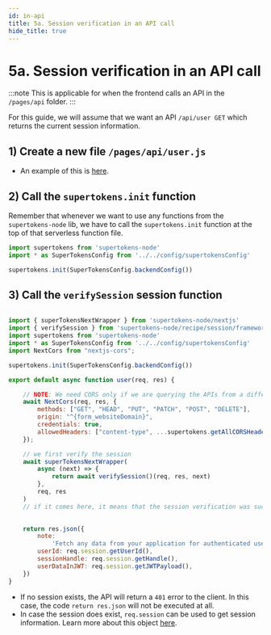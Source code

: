 ```yaml
---
id: in-api
title: 5a. Session verification in an API call
hide_title: true
---
```


<!-- COPY DOCS -->
<!-- ./thirdpartyemailpassword/nextjs/session-verification/in-api.mdx -->


# 5a. Session verification in an API call

:::note
This is applicable for when the frontend calls an API in the `/pages/api` folder.
:::

For this guide, we will assume that we want an API `/api/user GET` which returns the current session information.

## 1) Create a new file `/pages/api/user.js`
- An example of this is [here](https://github.com/supertokens/next.js/blob/canary/examples/with-supertokens/pages/api/user.js).

## 2) Call the `supertokens.init` function
Remember that whenever we want to use any functions from the `supertokens-node` lib, we have to call the `supertokens.init` function at the top of that serverless function file.

```jsx title="pages/index.js"
import supertokens from 'supertokens-node'
import * as SuperTokensConfig from '../../config/supertokensConfig'

supertokens.init(SuperTokensConfig.backendConfig())
```

## 3) Call the `verifySession` session function

<AppInfoForm
    askForWebsiteDomain={true}>

```jsx title="pages/index.js"

import { superTokensNextWrapper } from 'supertokens-node/nextjs'
import { verifySession } from 'supertokens-node/recipe/session/framework/express'
import supertokens from 'supertokens-node'
import * as SuperTokensConfig from '../../config/supertokensConfig'
import NextCors from "nextjs-cors";

supertokens.init(SuperTokensConfig.backendConfig())

export default async function user(req, res) {

    // NOTE: We need CORS only if we are querying the APIs from a different origin
    await NextCors(req, res, {
        methods: ["GET", "HEAD", "PUT", "PATCH", "POST", "DELETE"],
        origin: "^{form_websiteDomain}",
        credentials: true,
        allowedHeaders: ["content-type", ...supertokens.getAllCORSHeaders()],
    });

    // we first verify the session 
    await superTokensNextWrapper(
        async (next) => {
            return await verifySession()(req, res, next)
        },
        req, res
    )
    // if it comes here, it means that the session verification was successful

    
    return res.json({
        note:
            'Fetch any data from your application for authenticated user after using verifySession middleware',
        userId: req.session.getUserId(),
        sessionHandle: req.session.getHandle(),
        userDataInJWT: req.session.getJWTPayload(),
    })
}

```

- If no session exists, the API will return a `401` error to the client. In this case, the code `return res.json` will not be executed at all.
- In case the session does exist, `req.session` can be used to get session information. Learn more about this object [here](../../common-customizations/sessions/session-verification-in-api/verify-session#the-session-object).

</AppInfoForm>
